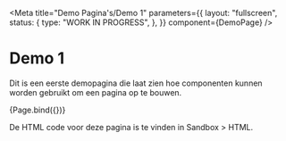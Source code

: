 <!--
@license EUPL-1.2
Copyright (c) 2021 Community for NL Design System
-->



<Meta
  title="Demo Pagina's/Demo 1"
  parameters={{
    layout: "fullscreen",
    status: {
      type: "WORK IN PROGRESS",
    },
  }}
  component={DemoPage}
/>

# Demo 1

Dit is een eerste demopagina die laat zien hoe componenten kunnen worden gebruikt om een pagina op te bouwen.

<Canvas>
  <Story name="Demo 1">{Page.bind({})}</Story>
</Canvas>

De HTML code voor deze pagina is te vinden in Sandbox > HTML.
